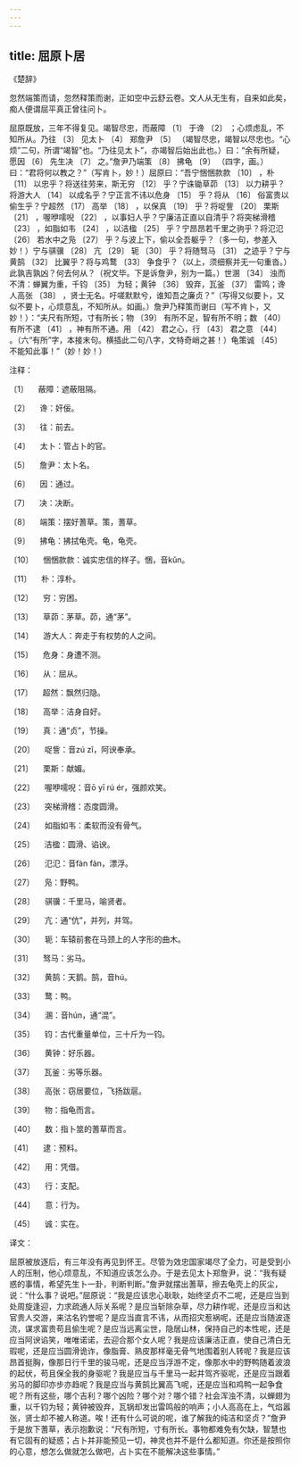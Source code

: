 ```yaml
---
---
---
```

title: 屈原卜居
---




《楚辞》





忽然端策而请，忽然释策而谢，正如空中云舒云卷。文人从无生有，自来如此矣，痴人便谓屈平真正曾往问卜。





屈原既放，三年不得复见。竭智尽忠，而蔽障 〔1〕 于谗 〔2〕 ；心烦虑乱，不知所从。乃往 〔3〕 见太卜 〔4〕 郑詹尹 〔5〕 （竭智尽忠，竭智以尽忠也。“心烦”二句，所谓“竭智”也。“乃往见太卜”，亦竭智后始出此也。）曰：“余有所疑，愿因 〔6〕 先生决 〔7〕 之。”詹尹乃端策 〔8〕 拂龟 〔9〕 （四字，画。）曰：“君将何以教之？”（写肯卜，妙！）屈原曰：“吾宁悃悃款款 〔10〕 ，朴 〔11〕 以忠乎？将送往劳来，斯无穷 〔12〕 乎？宁诛锄草茆 〔13〕 以力耕乎？将游大人 〔14〕 以成名乎？宁正言不讳以危身 〔15〕 乎？将从 〔16〕 俗富贵以偷生乎？宁超然 〔17〕 高举 〔18〕 ，以保真 〔19〕 乎？将哫訾 〔20〕 栗斯 〔21〕 ，喔咿嚅唲 〔22〕 ，以事妇人乎？宁廉洁正直以自清乎？将突梯滑稽 〔23〕 ，如脂如韦 〔24〕 ，以洁楹 〔25〕 乎？宁昂昂若千里之驹乎？将氾氾 〔26〕 若水中之凫 〔27〕 乎？与波上下，偷以全吾躯乎？（多一句，参差入妙！）宁与骐骥 〔28〕 亢 〔29〕 轭 〔30〕 乎？将随驽马 〔31〕 之迹乎？宁与黄鹄 〔32〕 比翼乎？将与鸡鹜 〔33〕 争食乎？（以上，须细察并无一句重沓。）此孰吉孰凶？何去何从？（祝文毕。下是诉詹尹，别为一篇。）世溷 〔34〕 浊而不清：蝉翼为重，千钧 〔35〕 为轻；黄钟 〔36〕 毁弃，瓦釜 〔37〕 雷鸣；谗人高张 〔38〕 ，贤士无名。吁嗟默默兮，谁知吾之廉贞？”（写得又似要卜，又似不要卜，心烦意乱，不知所从。如画。）詹尹乃释策而谢曰（写不肯卜，又妙！）：“夫尺有所短，寸有所长；物 〔39〕 有所不足，智有所不明；数 〔40〕 有所不逮 〔41〕 ，神有所不通。用 〔42〕 君之心，行 〔43〕 君之意 〔44〕 。（六“有所”字，本接末句。横插此二句八字，文特奇峭之甚！）龟策诚 〔45〕 不能知此事！”（妙！妙！）

注释：

〔1〕 　蔽障：遮蔽阻隔。

〔2〕 　谗：奸佞。

〔3〕 　往：前去。

〔4〕 　太卜：管占卜的官。

〔5〕 　詹尹：太卜名。

〔6〕 　因：通过。

〔7〕 　决：决断。

〔8〕 　端策：摆好蓍草。策，蓍草。

〔9〕 　拂龟：拂拭龟壳。龟，龟壳。

〔10〕 　悃悃款款：诚实忠信的样子。悃，音kǔn。

〔11〕 　朴：淳朴。

〔12〕 　穷：穷困。

〔13〕 　草茆：茅草。茆，通“茅”。

〔14〕 　游大人：奔走于有权势的人之间。

〔15〕 　危身：身遭不测。

〔16〕 　从：屈从。

〔17〕 　超然：飘然归隐。

〔18〕 　高举：洁身自好。

〔19〕 　真：通“贞”，节操。

〔20〕 　哫訾：音zú zǐ，阿谀奉承。

〔21〕 　栗斯：献媚。

〔22〕 　喔咿嚅唲：音ō yī rú ér，强颜欢笑。

〔23〕 　突梯滑稽：态度圆滑。

〔24〕 　如脂如韦：柔软而没有骨气。

〔25〕 　洁楹：圆滑、谄谀。

〔26〕 　氾氾：音fàn fàn，漂浮。

〔27〕 　凫：野鸭。

〔28〕 　骐骥：千里马，喻贤者。

〔29〕 　亢：通“伉”，并列，并驾。

〔30〕 　轭：车辕前套在马颈上的人字形的曲木。

〔31〕 　驽马：劣马。

〔32〕 　黄鹄：天鹅。鹄，音hú。

〔33〕 　鹜：鸭。

〔34〕 　溷：音hún，通“混”。

〔35〕 　钧：古代重量单位，三十斤为一钧。

〔36〕 　黄钟：好乐器。

〔37〕 　瓦釜：劣等乐器。

〔38〕 　高张：窃居要位，飞扬跋扈。

〔39〕 　物：指龟而言。

〔40〕 　数：指卜筮的蓍草而言。

〔41〕 　逮：预料。

〔42〕 　用：凭借。

〔43〕 　行：支配。

〔44〕 　意：行为。

〔45〕 　诚：实在。

译文：

屈原被放逐后，有三年没有再见到怀王。尽管为效忠国家竭尽了全力，可是受到小人的压制，他心烦意乱，不知道应该怎么办。于是去见太卜郑詹尹，说：“我有疑惑的事情，希望先生卜一卦，判断判断。”詹尹就摆出蓍草，擦去龟壳上的灰尘，说：“什么事？说吧。”屈原说：“我是应该忠心耿耿，始终坚贞不二呢，还是应当到处周旋逢迎，力求疏通人际关系呢？是应当斩除杂草，尽力耕作呢，还是应当和达官贵人交游，来沽名钓誉呢？是应当直言不讳，从而招灾惹祸呢，还是应当随波逐流，谋求富贵苟且偷生呢？是应当远离尘世，隐居山林，保持自己的本性呢，还是应当阿谀谄笑，唯唯诺诺，去迎合那个女人呢？我是应该廉洁正直，使自己清白无瑕呢，还是应当圆滑诡诈，像脂膏、熟皮那样毫无骨气地围着别人转呢？我是应该昂首挺胸，像那日行千里的骏马呢，还是应当浮游不定，像那水中的野鸭随着波浪的起伏，苟且保全我的身驱呢？我是应当与千里马一起并驾齐驱呢，还是应当跟着劣马的脚印亦步亦趋呢？我是应当与黄鹄比翼高飞呢，还是应当和鸡鸭一起争食呢？所有这些，哪个吉利？哪个凶险？哪个对？哪个错？社会浑浊不清，以蝉翅为重，以千钧为轻；黄钟被毁弃，瓦锅却发出雷鸣般的响声；小人高高在上，气焰嚣张，贤士却不被人称道。唉！还有什么可说的呢，谁了解我的纯洁和坚贞？”詹尹于是放下蓍草，表示抱歉说：“尺有所短，寸有所长。事物都难免有欠缺，智慧也有它固有的疑惑；占卜并非能预见一切，神灵也并不是什么都知道。你还是按照你的心意，想怎么做就怎么做吧，占卜实在不能解决这些事情。”